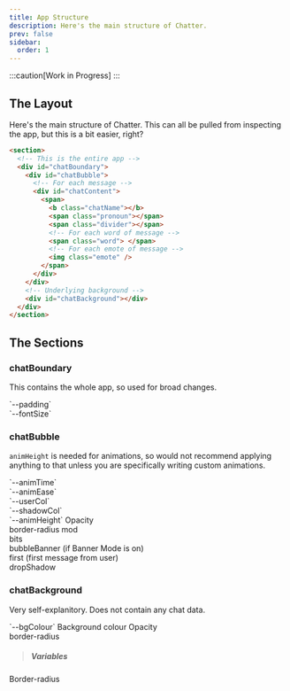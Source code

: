 ```yaml
---
title: App Structure
description: Here's the main structure of Chatter.
prev: false
sidebar:
  order: 1
---
```



:::caution[Work in Progress]
:::

## The Layout

Here's the main structure of Chatter. This can all be pulled from inspecting the app, but this is a bit easier, right?

```html
<section>
  <!-- This is the entire app -->
  <div id="chatBoundary">
    <div id="chatBubble">
      <!-- For each message -->
      <div id="chatContent">
        <span>
          <b class="chatName"></b>
          <span class="pronoun"></span>
          <span class="divider"></span>
          <!-- For each word of message -->
          <span class="word"> </span>
          <!-- For each emote of message -->
          <img class="emote" />
        </span>
      </div>
    </div>
    <!-- Underlying background -->
    <div id="chatBackground"></div>
  </div>
</section>
```

## The Sections

### chatBoundary

This contains the whole app, so used for broad changes.

<CardGrid>
  <Card title="CSS Variables" icon="pen">
    `--padding` <br /> `--fontSize`
  </Card>
</CardGrid>

### chatBubble

`animHeight` is needed for animations, so would not recommend applying anything to that unless you are specifically writing custom animations.

<CardGrid>
  <Card title="CSS Variables" icon="pen">
    `--animTime` <br /> `--animEase` <br /> `--userCol` <br /> `--shadowCol` <br /> `--animHeight`
  </Card>
  <Card title="CSS Properties" icon="list-format">
    Opacity <br /> border-radius
  </Card>
  <Card title="CSS Classes" icon="open-book">
    mod <br /> bits <br /> bubbleBanner (if Banner Mode is on) <br /> first (first message from user) <br /> dropShadow
  </Card>
</CardGrid>

### chatBackground

Very self-explanitory. Does not contain any chat data.

<CardGrid>
  <Card title="CSS Variables" icon="pen">
    `--bgColour` Background colour
  </Card>
  <Card title="CSS Properties" icon="list-format">
    Opacity <br /> border-radius
  </Card>
</CardGrid>

> ##### Variables

Border-radius
